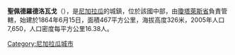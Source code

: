 '''聖佩德羅德洛瓦戈'''（{{lang-es|San Pedro de Lóvago}}），是[[尼加拉瓜|尼加拉瓜]]的城鎮，位於該國中部，由[[瓊塔萊斯省|瓊塔萊斯省]]負責管轄，始建於1864年6月15日，面積467平方公里，海拔高度326米，2005年人口7,650，人口密度每平方公里16.38人。

{{Coord|12|08|N|85|07|W|region:NI_type:city|display=title}}

{{Nicaragua-geo-stub}}
[[Category:尼加拉瓜城市|Category:尼加拉瓜城市]]